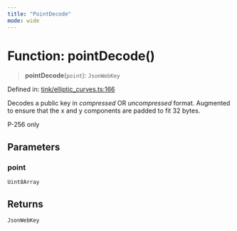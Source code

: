 ```yaml
---
title: "PointDecode"
mode: wide
---
```

  
# Function: pointDecode()

> **pointDecode**(`point`): `JsonWebKey`

Defined in: [tink/elliptic\_curves.ts:166](https://github.com/tkhq/sdk/blob/94193410cf3571aa019a0b9408107eeb43e39e16/packages/api-key-stamper/src/tink/elliptic_curves.ts#L166)

Decodes a public key in _compressed_ OR _uncompressed_ format.
Augmented to ensure that the x and y components are padded to fit 32 bytes.

P-256 only

## Parameters

### point

`Uint8Array`

## Returns

`JsonWebKey`
